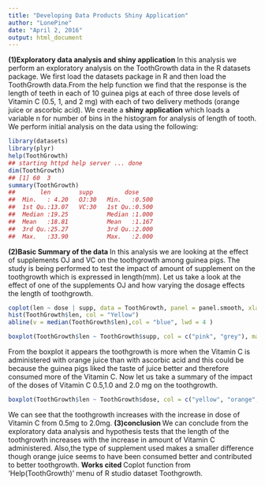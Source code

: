 ```yaml
---
title: "Developing Data Products Shiny Application"
author: "LonePine"
date: "April 2, 2016"
output: html_document
---
```

**(1)Exploratory data analysis and shiny application**
In this analysis we perform an exploratory analysis on the ToothGrowth data in the R datasets package. We first load the datasets package in R and then load the ToothGrowth data.From the help function we find that the response is the length of teeth in each of 10 guinea pigs at each of three dose levels of Vitamin C (0.5, 1, and 2 mg) with each of two delivery methods (orange juice or ascorbic acid). We create a **shiny application** which loads a variable n for number of bins in the histogram for analysis of length of tooth. We perform initial analysis on the data using the following:

```r
library(datasets)
library(plyr)
help(ToothGrowth)
## starting httpd help server ... done
dim(ToothGrowth)
## [1] 60  3
summary(ToothGrowth)
##       len        supp         dose      
##  Min.   : 4.20   OJ:30   Min.   :0.500  
##  1st Qu.:13.07   VC:30   1st Qu.:0.500  
##  Median :19.25           Median :1.000  
##  Mean   :18.81           Mean   :1.167  
##  3rd Qu.:25.27           3rd Qu.:2.000  
##  Max.   :33.90           Max.   :2.000

```

**(2)Basic Summary of the data **
In this analysis we are looking at the effect of supplements OJ and VC on the toothgrowth among guinea pigs. The study is being performed to test the impact of amount of supplement on the toothgrowth which is expressed in length(mm). Let us take a look at the effect of one of the supplements OJ and how varying the dosage effects the length of toothgrowth.

```r
coplot(len ~ dose | supp, data = ToothGrowth, panel = panel.smooth, xlab = "ToothGrowth data: length Vs dose, given type of supplement", col = "blue")
hist(ToothGrowth$len, col = "Yellow")
abline(v = median(ToothGrowth$len),col = "blue", lwd = 4 )
```


```r
boxplot(ToothGrowth$len ~ ToothGrowth$supp, col = c("pink", "grey"), main = "Effect of supplement on toothgrowth", xlab = "supplement( OJ or VC)", ylab = "length of tooth(mm)")
```

From the boxplot it appears the toothgrowth is more when the Vitamin C is administered with orange juice than with ascorbic acid and this could be because the guinea pigs liked the taste of juice better and therefore consumed more of the Vitamin C. Now let us take a summary of the impact of the doses of Vitamin C 0.5,1.0 and 2.0 mg on the toothgrowth.

```r
boxplot(ToothGrowth$len ~ ToothGrowth$dose, col = c("yellow", "orange", "green"), main = "Effect of dose on toothgrowth", xlab = "dose(0.5, 1.0, 2.0 mg)", ylab = "length of tooth(mm)")
```
We can see that the toothgrowth increases with the increase in dose of Vitamin C from 0.5mg to 2.0mg. 
**(3)conclusion **
We can conclude from the exploratory data analysis and hypothesis tests that the length of the toothgrowth increases with the increase in amount of Vitamin C administered. Also,the type of supplement used makes a smaller difference though orange juice seems to have been consumed better and contributed to better toothgrowth.
**Works cited **
Coplot function from 'Help(ToothGrowth)' menu of R studio dataset Toothgrowth.
